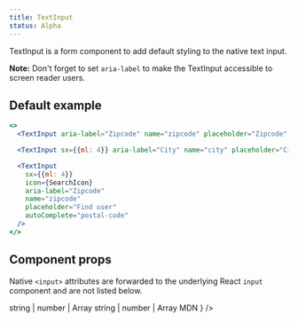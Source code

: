 ```yaml
---
title: TextInput
status: Alpha
---
```



TextInput is a form component to add default styling to the native text input.

**Note:** Don't forget to set `aria-label` to make the TextInput accessible to screen reader users.

## Default example

```jsx live
<>
  <TextInput aria-label="Zipcode" name="zipcode" placeholder="Zipcode" autoComplete="postal-code" />

  <TextInput sx={{ml: 4}} aria-label="City" name="city" placeholder="City" contrast />

  <TextInput
    sx={{ml: 4}}
    icon={SearchIcon}
    aria-label="Zipcode"
    name="zipcode"
    placeholder="Find user"
    autoComplete="postal-code"
  />
</>
```

## Component props

Native `<input>` attributes are forwarded to the underlying React `input` component and are not listed below.

<PropsTable>
  <PropsTable.Row name="aria-label" type="string" description="Required. Allows input to be accessible." />
  <PropsTable.Row name="block" type="boolean" description="Adds `display: block` to element" />
  <PropsTable.Row name="contrast" type="boolean" description="Changes background color to a higher contrast color" />
  <PropsTable.Row
    name="variant"
    type="string"
    description="Can be either `small` or `large`. Creates a smaller or larger input than the default."
  />
  <PropsTable.Row name="width" type="string | number" description="Set the width of the input" />
  <PropsTable.Row name="maxWidth" description="Set the maximum width of the input">
    <PropsTable.Row.Type>
      string | number | <Link href="https://styled-system.com/guides/array-props">Array</Link>
    </PropsTable.Row.Type>
  </PropsTable.Row>
  <PropsTable.Row name="minWidth" description="Set the minimum width of the input">
    <PropsTable.Row.Type>
      string | number | <Link href="https://styled-system.com/guides/array-props">Array</Link>
    </PropsTable.Row.Type>
  </PropsTable.Row>
  <PropsTable.Row
    name="icon"
    type="ReactNode"
    description="An Octicon react component. To be used inside of input. Positioned on the left edge."
  />
  <PropsTable.SxRow />
  <PropsTable.RefRow
    elementType="input"
    description="A ref to the input element rendered by this component. Note: this is not the outermost element rendered by TextInput. There is also a div wrapper for which a ref is not accepted."
  />
  <PropsTable.PassthroughPropsRow
    elementName="input"
    passthroughPropsLink={
      <Link href="https://developer.mozilla.org/en-US/docs/Web/HTML/Element/input#Attributes">MDN</Link>
    }
  />
</PropsTable>
